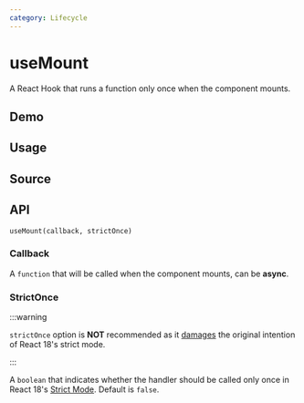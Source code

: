 ```yaml
---
category: Lifecycle
---
```


# useMount


<HooksType category={frontmatter.category} />

A React Hook that runs a function only once when the component mounts.

## Demo


<App />

## Usage



## Source


<Source />

## API

```tsx
useMount(callback, strictOnce)
```

### Callback

A `function` that will be called when the component mounts, can be **async**.

### StrictOnce

:::warning

`strictOnce` option is **NOT** recommended as it [damages](https://react.dev/learn/synchronizing-with-effects#dont-use-refs-to-prevent-effects-from-firing) the original intention of React 18's strict mode.

:::

A `boolean` that indicates whether the handler should be called only once in React 18's [Strict Mode](https://react.dev/reference/react/StrictMode). Default is `false`.
